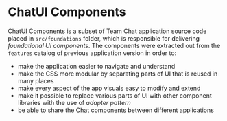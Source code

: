 
<Meta title="About/Welcome" />

# ChatUI Components

ChatUI Components is a subset of Team Chat application source code placed in `src/foundations` folder,
which is responsible for delivering _foundational UI components_.
The components were extracted out from the `features` catalog of previous application version in order to:

- make the application easier to navigate and understand
- make the CSS more modular by separating parts of UI that is reused in many places
- make every aspect of the app visuals easy to modify and extend
- make it possible to replace various parts of UI with other component libraries with the use of _adapter pattern_
- be able to share the Chat components between different applications
